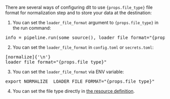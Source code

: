 
<span>There are several ways of configuring dlt to use <code>{props.file_type}</code> file format for normalization step and to store your data at the destination:</span>

1. <span>You can set the <code>loader_file_format</code> argument to <code>{props.file_type}</code> in the run command:</span>

<pre language="py">
info = pipeline.run(some_source(), loader_file_format="{props.file_type}")
</pre>


2. You can set the `loader_file_format` in `config.toml` or `secrets.toml`:

<pre language="toml">
[normalize]{'\n'}
loader_file_format="{props.file_type}"
</pre>

3. You can set the `loader_file_format` via ENV variable:

<pre language="sh">
export NORMALIZE__LOADER_FILE_FORMAT="{props.file_type}"
</pre>

4. You can set the file type directly in [the resource definition](../../general-usage/resource#pick-loader-file-format-for-a-particular-resource).

